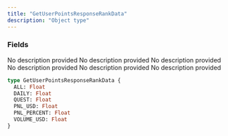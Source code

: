 ```yaml
---
title: "GetUserPointsResponseRankData"
description: "Object type"
---
```


### Fields

<ResponseField name="ALL" type="Float">
  No description provided
</ResponseField>

<ResponseField name="DAILY" type="Float">
  No description provided
</ResponseField>

<ResponseField name="QUEST" type="Float">
  No description provided
</ResponseField>

<ResponseField name="PNL_USD" type="Float">
  No description provided
</ResponseField>

<ResponseField name="PNL_PERCENT" type="Float">
  No description provided
</ResponseField>

<ResponseField name="VOLUME_USD" type="Float">
  No description provided
</ResponseField>


```graphql GetUserPointsResponseRankData
type GetUserPointsResponseRankData {
  ALL: Float
  DAILY: Float
  QUEST: Float
  PNL_USD: Float
  PNL_PERCENT: Float
  VOLUME_USD: Float
}
```
